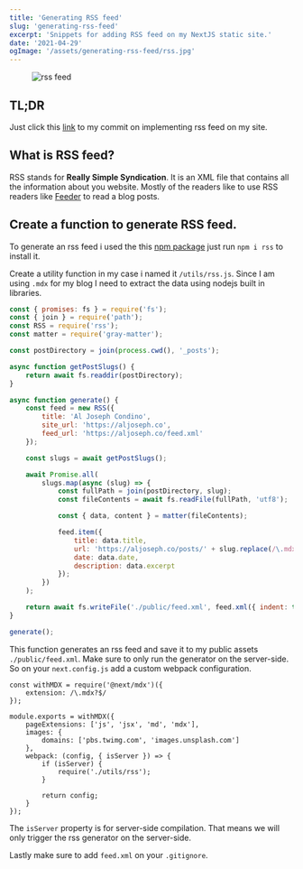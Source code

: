 ```yaml
---
title: 'Generating RSS feed'
slug: 'generating-rss-feed'
excerpt: 'Snippets for adding RSS feed on my NextJS static site.'
date: '2021-04-29'
ogImage: '/assets/generating-rss-feed/rss.jpg'
---
```


<Figure className="mb-7">
	<Image
		src="/assets/generating-rss-feed/rss.jpg"
		alt="rss feed"
		layout="responsive"
		width={1186}
		height={650}
	/>
</Figure>

## TL;DR

Just click this [link](https://github.com/condinoaljoseph/aljoseph.co/pull/84/commits/615e581870270e3056c7a4f163bd2cd253e89b93) to my commit on implementing rss feed on my site.

## What is RSS feed?

RSS stands for **Really Simple Syndication**. It is an XML file that contains all the information about you website. Mostly of the readers like to use RSS readers like [Feeder](https://feeder.co/) to read a blog posts.

## Create a function to generate RSS feed.

To generate an rss feed i used the this [npm package](https://www.npmjs.com/package/rss) just run `npm i rss` to install it.

Create a utility function in my case i named it `/utils/rss.js`. Since I am using `.mdx` for my blog I need to extract the data using nodejs built in libraries.

```js
const { promises: fs } = require('fs');
const { join } = require('path');
const RSS = require('rss');
const matter = require('gray-matter');

const postDirectory = join(process.cwd(), '_posts');

async function getPostSlugs() {
	return await fs.readdir(postDirectory);
}

async function generate() {
	const feed = new RSS({
		title: 'Al Joseph Condino',
		site_url: 'https://aljoseph.co',
		feed_url: 'https://aljoseph.co/feed.xml'
	});

	const slugs = await getPostSlugs();

	await Promise.all(
		slugs.map(async (slug) => {
			const fullPath = join(postDirectory, slug);
			const fileContents = await fs.readFile(fullPath, 'utf8');

			const { data, content } = matter(fileContents);

			feed.item({
				title: data.title,
				url: 'https://aljoseph.co/posts/' + slug.replace(/\.mdx?/, ''),
				date: data.date,
				description: data.excerpt
			});
		})
	);

	return await fs.writeFile('./public/feed.xml', feed.xml({ indent: true }));
}

generate();
```

This function generates an rss feed and save it to my public assets `./public/feed.xml`. Make sure to only run the generator on the server-side. So on your `next.config.js` add a custom webpack configuration.

```js{10-16}
const withMDX = require('@next/mdx')({
	extension: /\.mdx?$/
});

module.exports = withMDX({
	pageExtensions: ['js', 'jsx', 'md', 'mdx'],
	images: {
		domains: ['pbs.twimg.com', 'images.unsplash.com']
	},
	webpack: (config, { isServer }) => {
		if (isServer) {
			require('./utils/rss');
		}

		return config;
	}
});
```

The `isServer` property is for server-side compilation. That means we will only trigger the rss generator on the server-side.

Lastly make sure to add `feed.xml` on your `.gitignore`.
